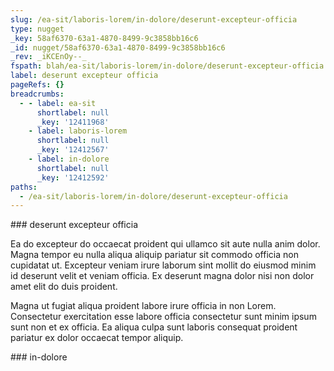 ```yaml
---
slug: /ea-sit/laboris-lorem/in-dolore/deserunt-excepteur-officia
type: nugget
_key: 58af6370-63a1-4870-8499-9c3858bb16c6
_id: nugget/58af6370-63a1-4870-8499-9c3858bb16c6
_rev: _iKCEnOy--_
fspath: blah/ea-sit/laboris-lorem/in-dolore/deserunt-excepteur-officia.md
label: deserunt excepteur officia
pageRefs: {}
breadcrumbs:
  - - label: ea-sit
      shortlabel: null
      _key: '12411968'
    - label: laboris-lorem
      shortlabel: null
      _key: '12412567'
    - label: in-dolore
      shortlabel: null
      _key: '12412592'
paths:
  - /ea-sit/laboris-lorem/in-dolore/deserunt-excepteur-officia
---
```


<NuggetArea>
<Nugget slug="/ea-sit/laboris-lorem/in-dolore/deserunt-excepteur-officia" type="nugget" _key="58af6370-63a1-4870-8499-9c3858bb16c6" _id="nugget/58af6370-63a1-4870-8499-9c3858bb16c6" _rev="_iKCEnOy--_" fspath="blah/ea-sit/laboris-lorem/in-dolore/deserunt-excepteur-officia.md" label="deserunt excepteur officia" paths="/ea-sit/laboris-lorem/in-dolore/deserunt-excepteur-officia">
<NuggetBody>
### deserunt excepteur officia

Ea do excepteur do occaecat proident qui ullamco sit aute nulla anim dolor. Magna tempor eu nulla aliqua aliquip pariatur sit commodo officia non cupidatat ut. Excepteur veniam irure laborum sint mollit do eiusmod minim id deserunt velit et veniam officia. Ex deserunt magna dolor nisi non dolor amet elit do duis proident.

Magna ut fugiat aliqua proident labore irure officia in non Lorem. Consectetur exercitation esse labore officia consectetur sunt minim ipsum sunt non et ex officia. Ea aliqua culpa sunt laboris consequat proident pariatur ex dolor occaecat tempor aliquip.

</NuggetBody>
<Breadcrumbs>
<Crumbs>
<Crumb _key="12411968" label="ea-sit" /><Crumb _key="12412567" label="laboris-lorem" /><Crumb _key="12412592" label="in-dolore" />
</Crumbs>
</Breadcrumbs>
</Nugget>

<NuggetsInbound>
</NuggetsInbound>
<NuggetsOutbound>
</NuggetsOutbound>
</NuggetArea>
<PassagesInbound>
<Passage direction="inbound" type="passage" _key="12412592" _id="passage/12412592" _rev="_iKCEnOy---" label="in-dolore" passage="in-dolore" fspath="blah/ea-sit/laboris-lorem/in-dolore" paths="/ea-sit/laboris-lorem/in-dolore" slug="/ea-sit/laboris-lorem/in-dolore">
<NuggetBody>
### in-dolore

</NuggetBody>
<Breadcrumbs>
<Crumbs>
<Crumb _key="12411968" label="ea-sit" /><Crumb _key="12412567" label="laboris-lorem" />
</Crumbs>
</Breadcrumbs>
</Passage>

</PassagesInbound>
<PassagesOutbound>
</PassagesOutbound>